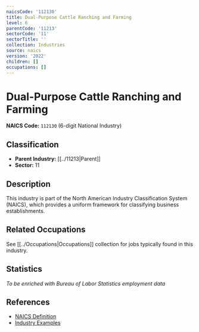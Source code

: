 ```yaml
---
naicsCode: '112130'
title: Dual-Purpose Cattle Ranching and Farming
level: 6
parentCode: '11213'
sectorCode: '11'
sectorTitle: ''
collection: Industries
source: naics
version: '2022'
children: []
occupations: []
---
```

# Dual-Purpose Cattle Ranching and Farming

**NAICS Code:** `112130` (6-digit National Industry)

## Classification

- **Parent Industry:** [[../11213|Parent]]
- **Sector:** 11

## Description

This industry is part of the North American Industry Classification System (NAICS), which provides a uniform framework for classifying business establishments.

## Related Occupations

See [[../Occupations|Occupations]] collection for jobs typically found in this industry.

## Statistics

*To be enriched with Bureau of Labor Statistics employment data*

## References

- [NAICS Definition](https://www.census.gov/naics/)
- [Industry Examples](https://www.census.gov/naics/2022NAICS/)
